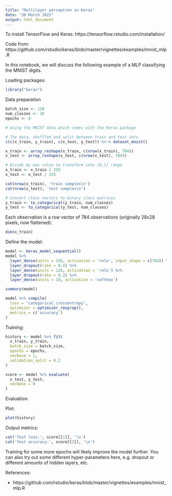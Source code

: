 ```yaml
---
title: "Multilayer perceptron in Keras"
date: "30 March 2021"
output: html_document
---
```


To install TensorFlow and Keras: https://tensorflow.rstudio.com/installation/

Code from: https://github.com/rstudio/keras/blob/master/vignettes/examples/mnist_mlp.R

In this notebook, we will discuss the following example of a MLP classifying the MNIST digits.

Loading packages:

```r
library("keras")
```

Data preparation

```r
batch_size <- 128
num_classes <- 10
epochs <- 8

# Using the MNIST data which comes with the Keras package

# The data, shuffled and split between train and test sets
c(c(x_train, y_train), c(x_test, y_test)) %<-% dataset_mnist()

x_train <- array_reshape(x_train, c(nrow(x_train), 784))
x_test <- array_reshape(x_test, c(nrow(x_test), 784))

# Divide by max value to transform into [0,1] range
x_train <- x_train / 255
x_test <- x_test / 255

cat(nrow(x_train), 'train samples\n')
cat(nrow(x_test), 'test samples\n')

# Convert class vectors to binary class matrices
y_train <- to_categorical(y_train, num_classes)
y_test <- to_categorical(y_test, num_classes)

```

Each observation is a row vector of 784 observations (originally 28x28 pixels, now flattened):

```r
dim(x_train)
```

Define the model:

```r
model <- keras_model_sequential()
model %>% 
  layer_dense(units = 256, activation = 'relu', input_shape = c(784)) %>% 
  layer_dropout(rate = 0.4) %>% 
  layer_dense(units = 128, activation = 'relu') %>%
  layer_dropout(rate = 0.3) %>%
  layer_dense(units = 10, activation = 'softmax')

summary(model)

model %>% compile(
  loss = 'categorical_crossentropy',
  optimizer = optimizer_rmsprop(),
  metrics = c('accuracy')
)
```

Training:

```r
history <- model %>% fit(
  x_train, y_train,
  batch_size = batch_size,
  epochs = epochs,
  verbose = 1,
  validation_split = 0.2
)

score <- model %>% evaluate(
  x_test, y_test,
  verbose = 0
)
```

Evaluation:

Plot:

```r
plot(history)
```

Output metrics:

```r
cat('Test loss:', score[[1]], '\n')
cat('Test accuracy:', score[[2]], '\n')
```

Training for some more epochs will likely improve the model further. You can also try out some different hyper-parameters here, e.g. dropout or different amounts of hidden layers, etc.


References:

  - https://github.com/rstudio/keras/blob/master/vignettes/examples/mnist_mlp.R